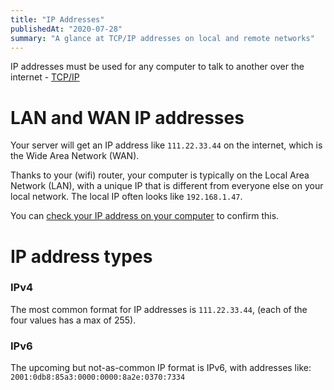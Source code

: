 ```yaml
---
title: "IP Addresses"
publishedAt: "2020-07-28"
summary: "A glance at TCP/IP addresses on local and remote networks"
---
```


IP addresses must be used for any computer to talk to another over the internet - [TCP/IP](/tcpip)

# LAN and WAN IP addresses

Your server will get an IP address like `111.22.33.44` on the internet, which is the Wide Area Network (WAN).

Thanks to your (wifi) router, your computer is typically on the Local Area Network (LAN), with a unique IP that is different from everyone else on your local network. The local IP often looks like `192.168.1.47`.

You can [check your IP address on your computer](/check-my-ip) to confirm this.

# IP address types

### IPv4

The most common format for IP addresses is `111.22.33.44`, (each of the four values has a max of 255).

### IPv6

The upcoming but not-as-common IP format is IPv6, with addresses like: `2001:0db8:85a3:0000:0000:8a2e:0370:7334`

<!--- © Eric Vicenti 2020. Licensed under Creative Commons BY-NC-SA 4.0 https://creativecommons.org/licenses/by-nc-sa/4.0/ -->
